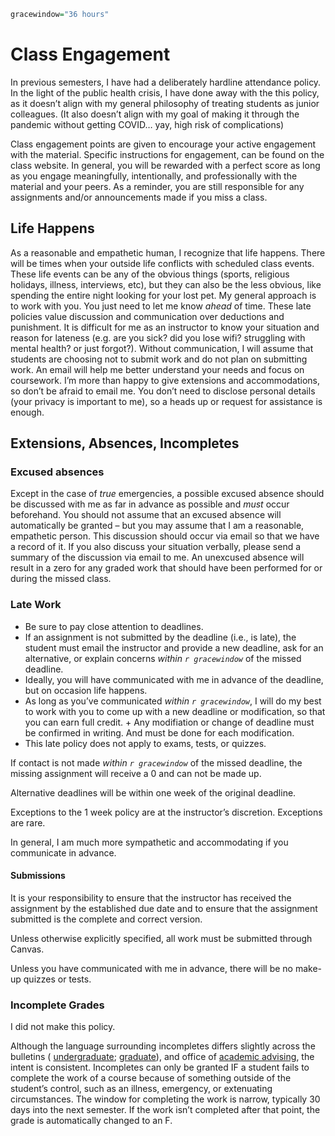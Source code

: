 ```r
gracewindow="36 hours"
```

# Class Engagement

In previous semesters, I have had a deliberately hardline attendance policy. 
In the light of the public health crisis, I have done away with the this policy, as it doesn't align with my general philosophy of treating students as junior colleagues. (It also doesn't align with my goal of making it through the pandemic without getting COVID... yay, high risk of complications)

Class engagement points are given to encourage your active engagement with the material. 
Specific instructions for engagement, can be found on the class website. In general, you will be rewarded with a perfect score as long as you engage meaningfully, intentionally, and professionally with the material and your peers. As a reminder, you are still responsible for any assignments and/or announcements made if you miss a class.


## Life Happens

As a reasonable and empathetic human, I recognize that life happens. 
There will be times when your outside life conflicts with scheduled class events. 
These life events can be any of the obvious things (sports, religious holidays, illness, interviews, etc), but they can also be the less obvious, like spending the entire night looking for your lost pet. 
My general approach is to work with you. You just need to let me know *ahead* of time. 
These late policies value discussion and communication over deductions and punishment. 
It is difficult for me as an instructor to know your situation and reason for lateness (e.g. are you sick? did you lose wifi? struggling with mental health? or just forgot?). 
Without communication, I will assume that students are choosing not to submit work and do not plan on submitting work. 
An email will help me better understand your needs and focus on coursework. 
I'm more than happy to give extensions and accommodations, so don't be afraid to email me. 
You don't need to disclose personal details (your privacy is important to me), so a heads up or request for assistance is enough.


##  Extensions, Absences, Incompletes

### Excused absences

Except in the case of *true* emergencies, a possible excused absence should be discussed with me as far in advance as possible and *must* occur beforehand. 
You should not assume that an excused absence will automatically be granted -- but you may assume that I am a reasonable, empathetic person. 
This discussion should occur via email so that we have a record of it.
If you also discuss your situation verbally, please send a summary of the discussion via email to me. 
An unexcused absence will result in a zero for any graded work that should have been performed for or during the missed class. 


### Late Work

+ Be sure to pay close attention to deadlines. 
+ If an assignment is not submitted by the deadline (i.e., is late), the student must email the instructor and provide a new deadline, ask for an alternative, or explain concerns *within `r gracewindow`* of the missed deadline. 
+ Ideally, you will have communicated with me in advance of the deadline, but on occasion life happens. 
+ As long as you've communicated *within `r gracewindow`*, I will do my best to work with you to come up with a new deadline or modification, so that you can earn full credit. + Any modifiation or change of deadline must be confirmed in writing. And must be done for each modification.
+ This late policy does not apply to exams, tests, or quizzes. 

If contact is not made *within `r gracewindow`* of the missed deadline, the missing assignment will receive a 0 and can not be made up. 

Alternative deadlines will be within one week of the original deadline. 

Exceptions to the 1 week policy are at the instructor's discretion. Exceptions are rare.

In general, I am much more sympathetic and accommodating if you communicate in advance.

#### Submissions

It is your responsibility to ensure that the instructor has received the assignment by the established due date and to ensure that the assignment submitted is the complete and correct version. 

Unless otherwise explicitly specified, all work must be submitted through Canvas.

Unless you have communicated with me in advance, there will be no make-up quizzes or tests.


### Incomplete Grades

I did not make this policy. 

Although the language surrounding incompletes differs slightly across the bulletins ( [undergraduate](https://bulletin.wfu.edu/undergraduate/procedures/exams-grading/#:~:text=Incomplete%20Grade); [graduate](https://bulletin.wfu.edu/graduate/procedures/grading/#:~:text=Grade%20of%20I)), and office of [academic advising]( https://advising.wfu.edu/academic-challenges/incompletes/), the intent is consistent. 
Incompletes can only be granted IF a student fails to complete the work of a course because of something outside of the student's control, such as an illness, emergency, or extenuating circumstances. The window for completing the work is narrow, typically 30 days into the next semester. If the work isn't completed after that point, the grade is automatically changed to an F. 


